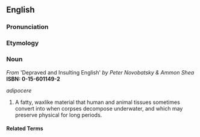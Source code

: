 ==English==

===Pronunciation===
{{substub}}

===Etymology===
{{substub}}

===Noun===
''From'' 'Depraved and Insulting English' ''by Peter Novobatsky & Ammon Shea'' '''ISBN: 0-15-601149-2'''

''adipocere''

# A fatty, waxlike material that human and animal tissues sometimes convert into when corpses decompose underwater, and which may preserve physical for long periods.

====Related Terms====
{{substub}}